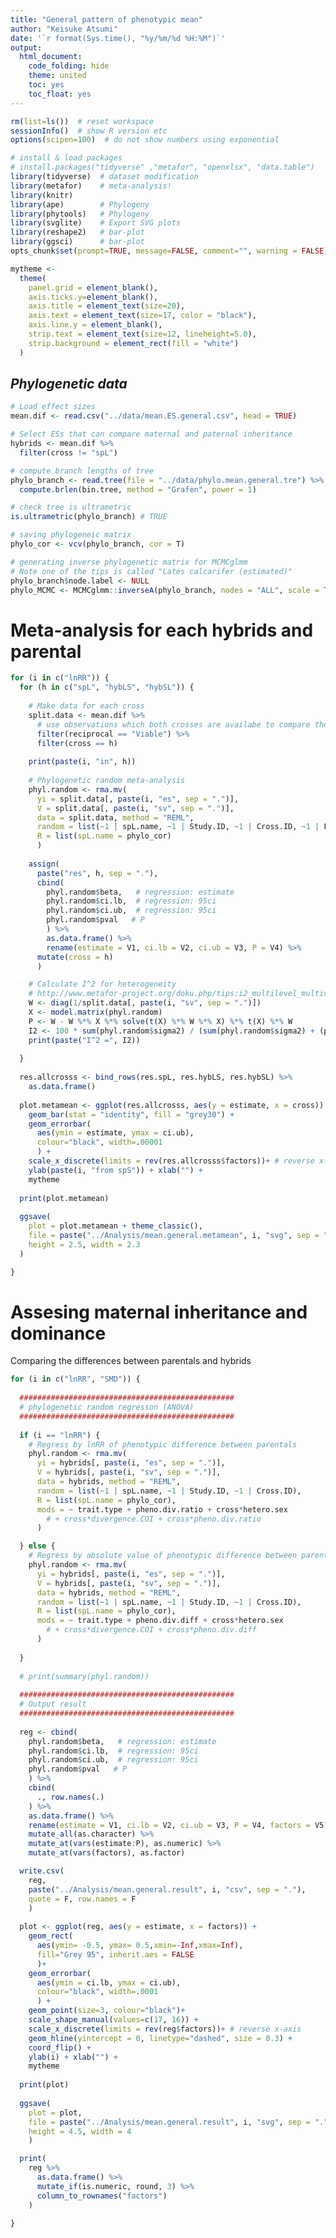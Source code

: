 ---
title: "General pattern of phenotypic mean"
author: "Keisuke Atsumi"
date: '`r format(Sys.time(), "%y/%m/%d %H:%M")`'
output:
  html_document:
    code_folding: hide
    theme: united
    toc: yes
    toc_float: yes
---

```{r setup, include=FALSE}

rm(list=ls())  # reset workspace
sessionInfo()  # show R version etc
options(scipen=100)  # do not show numbers using exponential

# install & load packages
# install.packages("tidyverse" ,"metafor", "openxlsx", "data.table")
library(tidyverse)  # dataset modification
library(metafor)    # meta-analysis!
library(knitr)
library(ape)        # Phylogeny
library(phytools)   # Phylogeny
library(svglite)    # Export SVG plots
library(reshape2)   # bar-plot
library(ggsci)      # bar-plot
opts_chunk$set(prompt=TRUE, message=FALSE, comment="", warning = FALSE)

mytheme <- 
  theme(
    panel.grid = element_blank(),
    axis.ticks.y=element_blank(),
    axis.title = element_text(size=20),
    axis.text = element_text(size=17, color = "black"),
    axis.line.y = element_blank(),
    strip.text = element_text(size=12, lineheight=5.0),
    strip.background = element_rect(fill = "white")
  )

```

## *Phylogenetic data*    

```{r load data}

# Load effect sizes
mean.dif <- read.csv("../data/mean.ES.general.csv", head = TRUE)

# Select ESs that can compare maternal and paternal inheritance
hybrids <- mean.dif %>%
  filter(cross != "spL")

# compute branch lengths of tree
phylo_branch <- read.tree(file = "../data/phylo.mean.general.tre") %>%
  compute.brlen(bin.tree, method = "Grafen", power = 1)

# check tree is ultrametric
is.ultrametric(phylo_branch) # TRUE

# saving phylogeneic matrix
phylo_cor <- vcv(phylo_branch, cor = T)

# generating inverse phylogenetic matrix for MCMCglmm
# Note one of the tips is called "Lates calcarifer (estimated)"
phylo_branch$node.label <- NULL
phylo_MCMC <- MCMCglmm::inverseA(phylo_branch, nodes = "ALL", scale = TRUE)$Ainv

```

# Meta-analysis for each hybrids and parental

```{r meta-analysis for each}

for (i in c("lnRR")) {
  for (h in c("spL", "hybLS", "hybSL")) {
    
    # Make data for each cross
    split.data <- mean.dif %>%
      # use observations which both crosses are availabe to compare the heterogeneity of both crosses
      filter(reciprocal == "Viable") %>%
      filter(cross == h)
    
    print(paste(i, "in", h))
    
    # Phylogenetic random meta-analysis
    phyl.random <- rma.mv(
      yi = split.data[, paste(i, "es", sep = ".")], 
      V = split.data[, paste(i, "sv", sep = ".")], 
      data = split.data, method = "REML",
      random = list(~1 | spL.name, ~1 | Study.ID, ~1 | Cross.ID, ~1 | ES.ID),
      R = list(spL.name = phylo_cor)
      )
    
    assign(
      paste("res", h, sep = "."), 
      cbind(
        phyl.random$beta,   # regression: estimate
        phyl.random$ci.lb,  # regression: 95ci 
        phyl.random$ci.ub,  # regression: 95ci
        phyl.random$pval   # P
        ) %>%
        as.data.frame() %>%
        rename(estimate = V1, ci.lb = V2, ci.ub = V3, P = V4) %>%
      mutate(cross = h)
      )

    # Calculate I^2 for heterogeneity
    # http://www.metafor-project.org/doku.php/tips:i2_multilevel_multivariate
    W <- diag(1/split.data[, paste(i, "sv", sep = ".")])
    X <- model.matrix(phyl.random)
    P <- W - W %*% X %*% solve(t(X) %*% W %*% X) %*% t(X) %*% W
    I2 <- 100 * sum(phyl.random$sigma2) / (sum(phyl.random$sigma2) + (phyl.random$k-phyl.random$p)/sum(diag(P)))
    print(paste("I^2 =", I2))
    
  }
  
  res.allcrosss <- bind_rows(res.spL, res.hybLS, res.hybSL) %>%
    as.data.frame()
  
  plot.metamean <- ggplot(res.allcrosss, aes(y = estimate, x = cross)) +
    geom_bar(stat = "identity", fill = "grey30") +
    geom_errorbar(
      aes(ymin = estimate, ymax = ci.ub), 
      colour="black", width=.00001
      ) +
    scale_x_discrete(limits = rev(res.allcrosss$factors))+ # reverse x-axis
    ylab(paste(i, "from spS")) + xlab("") +
    mytheme
  
  print(plot.metamean)
  
  ggsave(
    plot = plot.metamean + theme_classic(), 
    file = paste("../Analysis/mean.general.metamean", i, "svg", sep = "."), 
    height = 2.5, width = 2.3
  )

}


```


# Assesing maternal inheritance and dominance
Comparing the differences between parentals and hybrids

```{r maternal vs paternal}


for (i in c("lnRR", "SMD")) {
  
  ################################################
  # phylogenetic random regresson (ANOVA)
  ################################################
  
  if (i == "lnRR") {
    # Regress by lnRR of phenotypic difference between parentals 
    phyl.random <- rma.mv(
      yi = hybrids[, paste(i, "es", sep = ".")], 
      V = hybrids[, paste(i, "sv", sep = ".")], 
      data = hybrids, method = "REML",
      random = list(~1 | spL.name, ~1 | Study.ID, ~1 | Cross.ID),
      R = list(spL.name = phylo_cor),
      mods = ~ trait.type + pheno.div.ratio + cross*hetero.sex
        # + cross*divergence.COI + cross*pheno.div.ratio
      )

  } else {
    # Regress by absolute value of phenotypic difference between parentals 
    phyl.random <- rma.mv(
      yi = hybrids[, paste(i, "es", sep = ".")], 
      V = hybrids[, paste(i, "sv", sep = ".")], 
      data = hybrids, method = "REML",
      random = list(~1 | spL.name, ~1 | Study.ID, ~1 | Cross.ID),
      R = list(spL.name = phylo_cor),
      mods = ~ trait.type + pheno.div.diff + cross*hetero.sex
        # + cross*divergence.COI + cross*pheno.div.diff
      )
    
  }
  
  # print(summary(phyl.random))
  
  ################################################
  # Output result
  ################################################
  
  reg <- cbind(
    phyl.random$beta,   # regression: estimate
    phyl.random$ci.lb,  # regression: 95ci 
    phyl.random$ci.ub,  # regression: 95ci
    phyl.random$pval   # P
    ) %>%
    cbind(
      ., row.names(.)
    ) %>%
    as.data.frame() %>%
    rename(estimate = V1, ci.lb = V2, ci.ub = V3, P = V4, factors = V5) %>%
    mutate_all(as.character) %>%
    mutate_at(vars(estimate:P), as.numeric) %>%
    mutate_at(vars(factors), as.factor)

  write.csv(
    reg, 
    paste("../Analysis/mean.general.result", i, "csv", sep = "."),
    quote = F, row.names = F
    )
  
  plot <- ggplot(reg, aes(y = estimate, x = factors)) +
    geom_rect(
      aes(ymin= -0.5, ymax= 0.5,xmin=-Inf,xmax=Inf),
      fill="Grey 95", inherit.aes = FALSE
      )+
    geom_errorbar(
      aes(ymin = ci.lb, ymax = ci.ub), 
      colour="black", width=.0001
      ) +
    geom_point(size=3, colour="black")+
    scale_shape_manual(values=c(17, 16)) +
    scale_x_discrete(limits = rev(reg$factors))+ # reverse x-axis
    geom_hline(yintercept = 0, linetype="dashed", size = 0.3) +
    coord_flip() +
    ylab(i) + xlab("") +
    mytheme
  
  print(plot)
  
  ggsave(
    plot = plot, 
    file = paste("../Analysis/mean.general.result", i, "svg", sep = "."), 
    height = 4.5, width = 4
    )

  print(
    reg %>%
      as.data.frame() %>%
      mutate_if(is.numeric, round, 3) %>%
      column_to_rownames("factors")
    )

}

```
